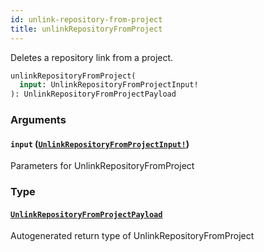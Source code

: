 ```yaml
---
id: unlink-repository-from-project
title: unlinkRepositoryFromProject
---
```


Deletes a repository link from a project.

```graphql
unlinkRepositoryFromProject(
  input: UnlinkRepositoryFromProjectInput!
): UnlinkRepositoryFromProjectPayload

```

### Arguments

#### `input` ([`UnlinkRepositoryFromProjectInput!`](/docs/api/inputs/unlink-repository-from-project-input))

Parameters for UnlinkRepositoryFromProject

### Type

#### [`UnlinkRepositoryFromProjectPayload`](/docs/api/objects/unlink-repository-from-project-payload)

Autogenerated return type of UnlinkRepositoryFromProject
